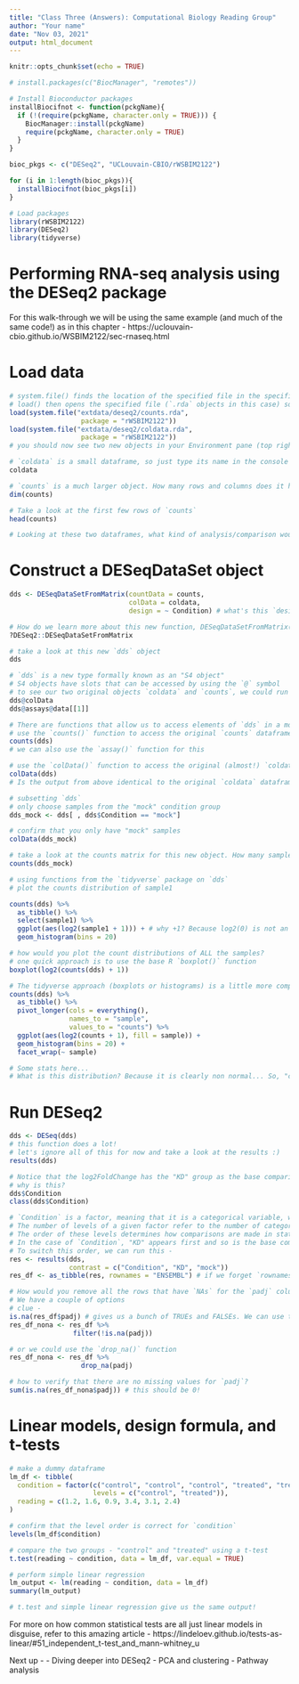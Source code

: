 ```yaml
---
title: "Class Three (Answers): Computational Biology Reading Group"
author: "Your name"
date: "Nov 03, 2021"
output: html_document
---
```


```r
knitr::opts_chunk$set(echo = TRUE)

# install.packages(c("BiocManager", "remotes"))

# Install Bioconductor packages
installBiocifnot <- function(pckgName){
  if (!(require(pckgName, character.only = TRUE))) {
    BiocManager::install(pckgName)
    require(pckgName, character.only = TRUE)
  }
}

bioc_pkgs <- c("DESeq2", "UCLouvain-CBIO/rWSBIM2122")

for (i in 1:length(bioc_pkgs)){
  installBiocifnot(bioc_pkgs[i])
}

# Load packages
library(rWSBIM2122)
library(DESeq2)
library(tidyverse)
```

# Performing RNA-seq analysis using the DESeq2 package

For this walk-through we will be using the same example (and much of the same code!) as in this chapter - https://uclouvain-cbio.github.io/WSBIM2122/sec-rnaseq.html

# Load data 

```r
# system.file() finds the location of the specified file in the specified package
# load() then opens the specified file (`.rda` objects in this case) so that they appear in our global environment 
load(system.file("extdata/deseq2/counts.rda",
                  package = "rWSBIM2122"))
load(system.file("extdata/deseq2/coldata.rda",
                  package = "rWSBIM2122"))
# you should now see two new objects in your Environment pane (top right-hand corner)

# `coldata` is a small dataframe, so just type its name in the console and press enter to see its contents
coldata

# `counts` is a much larger object. How many rows and columns does it have?
dim(counts)

# Take a look at the first few rows of `counts`
head(counts)

# Looking at these two dataframes, what kind of analysis/comparison would you perform?
```

# Construct a DESeqDataSet object

```r
dds <- DESeqDataSetFromMatrix(countData = counts,
                              colData = coldata,
                              design = ~ Condition) # what's this `design`? More about this later on

# How do we learn more about this new function, DESeqDataSetFromMatrix() from the DESeq2 package
?DESeq2::DESeqDataSetFromMatrix

# take a look at this new `dds` object
dds

# `dds` is a new type formally known as an "S4 object"
# S4 objects have slots that can be accessed by using the `@` symbol
# to see our two original objects `coldata` and `counts`, we could run the following
dds@colData
dds@assays@data[[1]]

# There are functions that allow us to access elements of `dds` in a more intuitive way
# use the `counts()` function to access the original `counts` dataframe
counts(dds)
# we can also use the `assay()` function for this

# use the `colData()` function to access the original (almost!) `coldata` dataframe
colData(dds)
# Is the output from above identical to the original `coldata` dataframe?

# subsetting `dds`
# only choose samples from the "mock" condition group
dds_mock <- dds[ , dds$Condition == "mock"]

# confirm that you only have "mock" samples
colData(dds_mock)

# take a look at the counts matrix for this new object. How many samples does this matrix have?
counts(dds_mock)

# using functions from the `tidyverse` package on `dds`
# plot the counts distribution of sample1

counts(dds) %>% 
  as_tibble() %>% 
  select(sample1) %>% 
  ggplot(aes(log2(sample1 + 1))) + # why +1? Because log2(0) is not an option...
  geom_histogram(bins = 20)

# how would you plot the count distributions of ALL the samples?
# one quick approach is to use the base R `boxplot()` function
boxplot(log2(counts(dds) + 1))

# The tidyverse approach (boxplots or histograms) is a little more complicated...
counts(dds) %>% 
  as_tibble() %>% 
  pivot_longer(cols = everything(),
               names_to = "sample",
               values_to = "counts") %>% 
  ggplot(aes(log2(counts + 1), fill = sample)) +
  geom_histogram(bins = 20) +
  facet_wrap(~ sample)

# Some stats here...
# What is this distribution? Because it is clearly non normal... So, "classical" tests may not work here... WE WILL NEED SPECIFIC TESTS
```

# Run DESeq2

```r
dds <- DESeq(dds)
# this function does a lot!
# let's ignore all of this for now and take a look at the results :)
results(dds)

# Notice that the log2FoldChange has the "KD" group as the base comparison
# why is this?
dds$Condition
class(dds$Condition)

# `Condition` is a factor, meaning that it is a categorical variable, which is a variable that contains a fixed number of categories or groups that a given observation can belong to
# The number of levels of a given factor refer to the number of categories this variable contains
# The order of these levels determines how comparisons are made in statistical modeling
# In the case of `Condition`, "KD" appears first and so is the base comparison group
# To switch this order, we can run this - 
res <- results(dds,
               contrast = c("Condition", "KD", "mock"))
res_df <- as_tibble(res, rownames = "ENSEMBL") # if we forget `rownames = `, we lose all the gene names!

# How would you remove all the rows that have `NAs` for the `padj` column
# We have a couple of options
# clue -
is.na(res_df$padj) # gives us a bunch of TRUEs and FALSEs. We can use this to filter out the unwanted rows
res_df_nona <- res_df %>% 
                filter(!is.na(padj))

# or we could use the `drop_na()` function
res_df_nona <- res_df %>% 
                  drop_na(padj)

# how to verify that there are no missing values for `padj`?
sum(is.na(res_df_nona$padj)) # this should be 0!
```

# Linear models, design formula, and t-tests

```r
# make a dummy dataframe
lm_df <- tibble(
  condition = factor(c("control", "control", "control", "treated", "treated", "treated"),
                     levels = c("control", "treated")),
  reading = c(1.2, 1.6, 0.9, 3.4, 3.1, 2.4)
)

# confirm that the level order is correct for `condition`
levels(lm_df$condition)

# compare the two groups - "control" and "treated" using a t-test
t.test(reading ~ condition, data = lm_df, var.equal = TRUE)

# perform simple linear regression
lm_output <- lm(reading ~ condition, data = lm_df)
summary(lm_output)

# t.test and simple linear regression give us the same output!
```

For more on how common statistical tests are all just linear models in disguise, refer to this amazing article - 
https://lindeloev.github.io/tests-as-linear/#51_independent_t-test_and_mann-whitney_u

Next up - 
- Diving deeper into DESeq2
- PCA and clustering
- Pathway analysis

